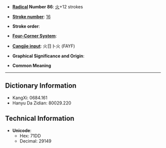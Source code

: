 * '''[[Wiktionary:Chinese radical index| Radical]] Number 86''': [[Wiktionary:Chinese radical index 火|火]]+12 strokes

* '''[[Wiktionary:Chinese total strokes index|Stroke number]]''': [[Wiktionary:Chinese total strokes index 16|16]]

* '''Stroke order''': 

* '''[[Wiktionary:Chinese four corner index|Four-Corner System]]''': 

* '''[[Wiktionary:Chinese Cangjie index|Cangjie input]]''': 火日卜火 (FAYF)

* '''Graphical Significance and Origin''': 

* '''Common Meaning'''

----

== Dictionary Information ==

* KangXi: 0684.161
* Hanyu Da Zidian: 80029.220

== Technical Information ==

* '''Unicode''':
** Hex: 71DD
** Decimal: 29149